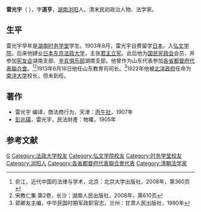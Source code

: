 '''雷光宇'''（{{bd|1879年||？|}} ），字'''道亨'''，[[湖南|湖南]][[浏阳|浏阳]]人。清末民初政治人物、法学家。 

==生平==
雷光宇早年是[[湖南|湖南]][[时务学堂|时务学堂]]学生。1903年8月，雷光宇自费留学[[日本|日本]]，入[[弘文学院|弘文学院]]。后来他肄业[[日本|日本]][[东京|东京]][[法政大学|法政大学]]，主张[[君主立宪|君主立宪]]。此后他为[[国民宪政会|国民宪政会]]会员，并参加[[宪友会|宪友会]]湖南支部、[[辛亥俱乐部|辛亥俱乐部]]湖南支部。他曾作为山东代表参加[[各省都督府代表聯合會|各省都督府代表聯合會]]。<ref>俞江，近代中国的法律与学术，北京：北京大学出版社，2008年，第360页</ref><ref>宋教仁集·第2卷，长沙：湖南人民出版社，2008年，第610页</ref>1913年6月16日他任山东教育司司长。<ref>郭卿友主编，中华民国时期军政职官志，兰州：甘肃人民出版社，1990年</ref>1922年他被[[北洋政府|北洋政府]]任命为[[南洋大學_(上海)|南洋大学]]校长，但未到任。

==著作==
*雷光宇 编译，商法商行为，天津：[[丙午社|丙午社]]，1907年
*[[彭兆璜|彭兆璜]]，雷光宇，民法財產：物權，1905年

==参考文献==
{{reflist}}

{{中华民国各省都督府代表联合会上海会议代表}}
{{DEFAULTSORT:Lei雷}}
[[Category:雷姓|G]]
[[Category:法政大学校友|Category:法政大学校友]]
[[Category:弘文学院校友|Category:弘文学院校友]]
[[Category:时务学堂校友|Category:时务学堂校友]]
[[Category:浏阳人|Category:浏阳人]]
[[Category:各省都督府代表聯合會代表|Category:各省都督府代表聯合會代表]]
[[Category:清朝法学家|Category:清朝法学家]]